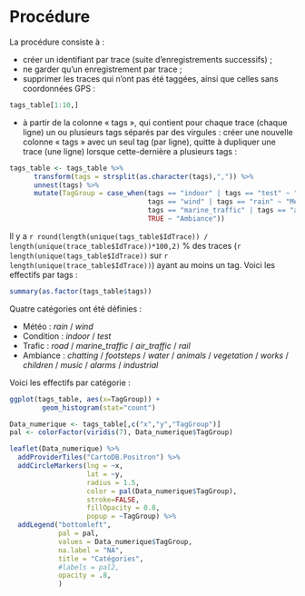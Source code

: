 # Procédure

La procédure consiste à :

  * créer un identifiant par trace (suite d'enregistrements successifs) ;
  * ne garder qu'un enregistrement par trace ;
  * supprimer les traces qui n'ont pas été taggées, ainsi que celles sans coordonnées GPS :
  
```r
tags_table[1:10,]
```
  
  * à partir de la colonne « tags », qui contient pour chaque trace (chaque ligne) un ou plusieurs tags séparés par des virgules : créer une nouvelle colonne « tags » avec un seul tag (par ligne), quitte à dupliquer une trace (une ligne) lorsque cette-dernière a plusieurs tags :
  
```r
tags_table <- tags_table %>%
      transform(tags = strsplit(as.character(tags),",")) %>%
      unnest(tags) %>%
      mutate(TagGroup = case_when(tags == "indoor" | tags == "test" ~ "Condition",
                                  tags == "wind" | tags == "rain" ~ "Meteo",
                                  tags == "marine_traffic" | tags == "air_traffic" | tags == "rail" | tags == "road" ~ "Trafic",
                                  TRUE ~ "Ambiance"))
```

Il y a `r round(length(unique(tags_table$IdTrace)) / length(unique(trace_table$IdTrace))*100,2)` % des traces (`r length(unique(tags_table$IdTrace))` sur `r length(unique(trace_table$IdTrace))`) ayant au moins un tag. Voici les effectifs par tags :

```r
summary(as.factor(tags_table$tags))
```

Quatre catégories ont été définies :

  * Météo : *rain* / *wind*
  * Condition : *indoor* / *test*
  * Trafic : *road* / *marine_traffic* / *air_traffic* / *rail*
  * Ambiance : *chatting* / *footsteps* / *water* / *animals* / *vegetation* / *works* / *children* / *music* / *alarms* / *industrial*
  
Voici les effectifs par catégorie :
```r
ggplot(tags_table, aes(x=TagGroup)) +
        geom_histogram(stat="count")
```

```r
Data_numerique <- tags_table[,c("x","y","TagGroup")]
pal <- colorFactor(viridis(7), Data_numerique$TagGroup)

leaflet(Data_numerique) %>%
  addProviderTiles("CartoDB.Positron") %>%
  addCircleMarkers(lng = ~x, 
                   lat = ~y, 
                   radius = 1.5, 
                   color = pal(Data_numerique$TagGroup),
                   stroke=FALSE,
                   fillOpacity = 0.8,
                   popup = ~TagGroup) %>%
  addLegend("bottomleft",
            pal = pal,
            values = Data_numerique$TagGroup,
            na.label = "NA",
            title = "Catégories",
            #labels = pal2,
            opacity = .8,
            )
```
